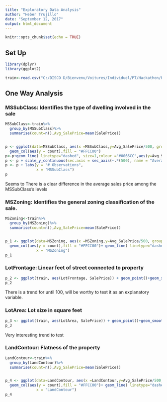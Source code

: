 ---
title: "Exploratory Data Analysis"
author: "Heber Trujillo"
date: "September 12, 2017"
output: html_document
---

```{r setup, include=FALSE}
knitr::opts_chunk$set(echo = TRUE)
```

## Set Up

```{r include=FALSE}
library(dplyr)
library(ggplot2)

```
```{r}

train<-read.csv("C:/DISCO D/Bienvenu/Voitures/Individuel/PT/Hackathon/Prework/Mandatory/Data/train.csv")
```
## One Way Analysis

### MSSubClass: Identifies the type of dwelling involved in the sale

```{r}

MSSubClass<-train%>%
  group_by(MSSubClass)%>%
  summarise(count=n(),Avg_SalePrice=mean(SalePrice))


p <- ggplot(data=MSSubClass, aes(x =MSSubClass,y=Avg_SalePrice/500, group=1, label=round(Avg_SalePrice/500,digits = 2))) + 
  geom_col(aes(y = count),fill = "#FFCC00")
p<-p+geom_line( linetype="dashed", size=1,colour ="#0066CC",aes(y=Avg_SalePrice/500))
p <- p + scale_y_continuous(sec.axis = sec_axis(~.*(500), name = "Average Price"))
p <- p + labs(y = "# Observations",
              x = "MSSubClass")
p
```

Seems to There is a clear difference in the average sales price among the MSSubClass's levels


### MSZoning: Identifies the general zoning classification of the sale.

```{r}
MSZoning<-train%>%
  group_by(MSZoning)%>%
  summarise(count=n(),Avg_SalePrice=mean(SalePrice))


p_1 <- ggplot(data=MSZoning, aes(x =MSZoning,y=Avg_SalePrice/500, group=1, label=round(Avg_SalePrice/500,digits = 2))) + 
  geom_col(aes(y = count),fill = "#FFCC00")+ geom_line( linetype="dashed", size=1,colour ="#0066CC",aes(y=Avg_SalePrice/500)) + scale_y_continuous(sec.axis = sec_axis(~.*(500), name = "Average Price")) + labs(y = "# Observations",
              x = "MSZoning")
p_1

```

### LotFrontage: Linear feet of street connected to property

```{r}
p_2 <- ggplot(train, aes(LotFrontage, SalePrice)) + geom_point()+geom_smooth(method = "lm", formula = y ~ splines::bs(x, 3))
p_2

```

  There is a trend for until 100, will be worthy to test it as an explanatory variable. 

### LotArea: Lot size in square feet

```{r}


p_3 <- ggplot(train, aes(LotArea, SalePrice)) + geom_point()+geom_smooth(method = "lm", formula = y ~ splines::bs(x, 3))
p_3

```

Very interesting trend to test


### LandContour: Flatness of the property

```{r}


LandContour<-train%>%
  group_by(LandContour)%>%
  summarise(count=n(),Avg_SalePrice=mean(SalePrice))


p_4 <- ggplot(data=LandContour, aes(x =LandContour,y=Avg_SalePrice/500, group=1, label=round(Avg_SalePrice/500,digits = 2))) + 
  geom_col(aes(y = count),fill = "#FFCC00")+ geom_line( linetype="dashed", size=1,colour ="#0066CC",aes(y=Avg_SalePrice/500)) + scale_y_continuous(sec.axis = sec_axis(~.*(500), name = "Average Price")) + labs(y = "# Observations",
              x = "LandContour")
p_4



```




